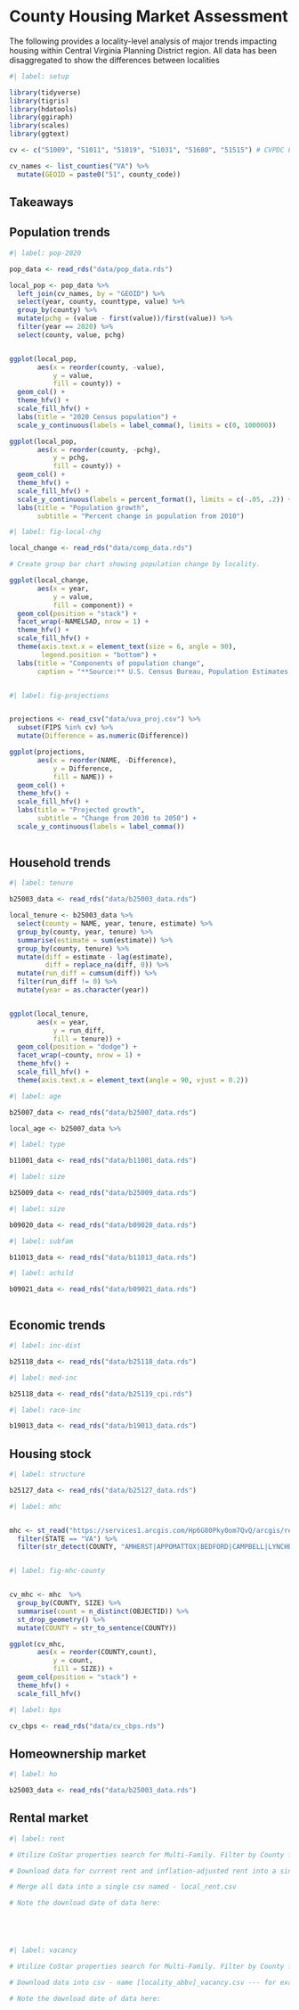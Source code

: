 # County Housing Market Assessment

The following provides a locality-level analysis of major trends impacting housing within Central Virginia Planning District region. All data has been disaggregated to show the differences between localities

```r
#| label: setup

library(tidyverse)
library(tigris)
library(hdatools)
library(ggiraph)
library(scales)
library(ggtext)

cv <- c("51009", "51011", "51019", "51031", "51680", "51515") # CVPDC FIPS codes

cv_names <- list_counties("VA") %>% 
  mutate(GEOID = paste0("51", county_code))

```

## Takeaways

## Population trends

```r
#| label: pop-2020

pop_data <- read_rds("data/pop_data.rds")

local_pop <- pop_data %>% 
  left_join(cv_names, by = "GEOID") %>% 
  select(year, county, counttype, value) %>% 
  group_by(county) %>% 
  mutate(pchg = (value - first(value))/first(value)) %>% 
  filter(year == 2020) %>% 
  select(county, value, pchg)


ggplot(local_pop,
       aes(x = reorder(county, -value),
           y = value,
           fill = county)) +
  geom_col() +
  theme_hfv() +
  scale_fill_hfv() +
  labs(title = "2020 Census population") +
  scale_y_continuous(labels = label_comma(), limits = c(0, 100000))


```

```r

ggplot(local_pop,
       aes(x = reorder(county, -pchg),
           y = pchg,
           fill = county)) +
  geom_col() +
  theme_hfv() +
  scale_fill_hfv() +
  scale_y_continuous(labels = percent_format(), limits = c(-.05, .2)) +
  labs(title = "Population growth",
       subtitle = "Percent change in population from 2010")


```

```r
#| label: fig-local-chg

local_change <- read_rds("data/comp_data.rds")

# Create group bar chart showing population change by locality.

ggplot(local_change,
       aes(x = year, 
           y = value,
           fill = component)) +
  geom_col(position = "stack") +
  facet_wrap(~NAMELSAD, nrow = 1) +
  theme_hfv() +
  scale_fill_hfv() +
  theme(axis.text.x = element_text(size = 6, angle = 90),
        legend.position = "bottom") +
  labs(title = "Components of population change",
       caption = "**Source:** U.S. Census Bureau, Population Estimates Program.")



```

```r
#| label: fig-projections


projections <- read_csv("data/uva_proj.csv") %>% 
  subset(FIPS %in% cv) %>% 
  mutate(Difference = as.numeric(Difference))

ggplot(projections,
       aes(x = reorder(NAME, -Difference),
           y = Difference,
           fill = NAME)) +
  geom_col() +
  theme_hfv() +
  scale_fill_hfv() +
  labs(title = "Projected growth",
       subtitle = "Change from 2030 to 2050") +
  scale_y_continuous(labels = label_comma())
  


```

## Household trends

```r
#| label: tenure

b25003_data <- read_rds("data/b25003_data.rds")

local_tenure <- b25003_data %>%
  select(county = NAME, year, tenure, estimate) %>% 
  group_by(county, year, tenure) %>% 
  summarise(estimate = sum(estimate)) %>% 
  group_by(county, tenure) %>% 
  mutate(diff = estimate - lag(estimate),
         diff = replace_na(diff, 0)) %>% 
  mutate(run_diff = cumsum(diff)) %>%  
  filter(run_diff != 0) %>% 
  mutate(year = as.character(year))


ggplot(local_tenure,
       aes(x = year,
           y = run_diff,
           fill = tenure)) +
  geom_col(position = "dodge") +
  facet_wrap(~county, nrow = 1) +
  theme_hfv() +
  scale_fill_hfv() +
  theme(axis.text.x = element_text(angle = 90, vjust = 0.2))


```

```r
#| label: age

b25007_data <- read_rds("data/b25007_data.rds")

local_age <- b25007_data %>% 


```

```r
#| label: type

b11001_data <- read_rds("data/b11001_data.rds")


```

```r
#| label: size

b25009_data <- read_rds("data/b25009_data.rds")


```

```r
#| label: size

b09020_data <- read_rds("data/b09020_data.rds")


```

```r
#| label: subfam

b11013_data <- read_rds("data/b11013_data.rds")


```

```r
#| label: achild

b09021_data <- read_rds("data/b09021_data.rds")



```


## Economic trends

```r
#| label: inc-dist

b25118_data <- read_rds("data/b25118_data.rds")


```

```r
#| label: med-inc

b25118_data <- read_rds("data/b25119_cpi.rds")


```

```r
#| label: race-inc

b19013_data <- read_rds("data/b19013_data.rds")


```


## Housing stock

```r
#| label: structure

b25127_data <- read_rds("data/b25127_data.rds")


```

```r
#| label: mhc


mhc <- st_read("https://services1.arcgis.com/Hp6G80Pky0om7QvQ/arcgis/rest/services/Mobile_Home_Parks/FeatureServer/0/query?outFields=*&where=1%3D1&f=geojson", quiet = TRUE) |> 
  filter(STATE == "VA") %>% 
  filter(str_detect(COUNTY, "AMHERST|APPOMATTOX|BEDFORD|CAMPBELL|LYNCHBURG"))



```

```r
#| label: fig-mhc-county


cv_mhc <- mhc  %>% 
  group_by(COUNTY, SIZE) %>% 
  summarise(count = n_distinct(OBJECTID)) %>% 
  st_drop_geometry() %>% 
  mutate(COUNTY = str_to_sentence(COUNTY))

ggplot(cv_mhc,
       aes(x = reorder(COUNTY,count),
           y = count,
           fill = SIZE)) +
  geom_col(position = "stack") +
  theme_hfv() +
  scale_fill_hfv()


```

```r
#| label: bps

cv_cbps <- read_rds("data/cv_cbps.rds")

```

## Homeownership market

```r
#| label: ho

b25003_data <- read_rds("data/b25003_data.rds")

```


## Rental market

```r
#| label: rent

# Utilize CoStar properties search for Multi-Family. Filter by County for Lynchburg - VA Market. Then review Analytics and pull QUARTERLY Market Asking Rent Per Unit for entire region. Do not bring in Forecast and set History to All.

# Download data for current rent and inflation-adjusted rent into a single csv - name [locality_abbv]_rent.csv --- for example amherst_rent.csv or lburg_rent.csv

# Merge all data into a single csv named - local_rent.csv

# Note the download date of data here: 






```

```r
#| label: vacancy

# Utilize CoStar properties search for Multi-Family. Filter by County for Lynchburg - VA Market. Then review Analytics and pull QUARTERLY Vacancy Rate for entire region. Do not bring in Forecast and set History to All.

# Download data into csv - name [locality_abbv]_vacancy.csv --- for example amherst_vacancy.csv or lburg_vacancy.csv

# Note the download date of data here: 




```




